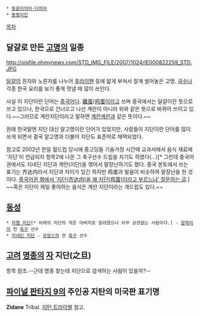  * [[동음이의어·다의어]]
 * [[동명이인]]

[[목차]]
== 달걀로 만든 [[고명]]의 일종 ==
http://ojsfile.ohmynews.com/STD_IMG_FILE/2007/1024/IE000822259_STD.JPG

[[달걀]]의 흰자와 노른자를 나누어 [[후라이팬]] 등에 얇게 부쳐서 잘게 썰어놓은 고명. [[국수]]나 각종 한국 요리를 보기 좋게 멋낼 때 많이 쓰인다.

사실 이 지단이란 단어는 [[중국어]]다. [[정체자|雞蛋]]/[[간화자|鸡蛋]]이라고 쓰며 중국에서는 댤걀이란 뜻으로 쓰고 있으나, 한국으로 건너오고 나선 계란이 아니라 위와 같은 뜻으로 바뀌어 쓰이고 있다.~~그러므로 계란지단이라고 말하면 [[계란계란]]과 같은 뜻이다.~~

원래 한국말엔 지단 대신 알고명이란 단어가 있었지만, 사람들이 지단이란 단어를 많이 쓰게 되면서 결국 알고명과 더불어 지단도 표준어로 채택되었다.

참고로 2002년 한일 월드컵 당시에 중고딩들 기술가정 시간때 교과서에서 음식 재료에 '지단'이 언급되자 항목2에 나온 그 축구선수 드립을 치기도 하였다(...)[* 그런데 중국어권에서도 지네딘 지단과 계란(지단)을 엮어서 말장난하기도 했다. 중국 본토에서 쓰는 표기는 齐达内라서 지단과 차이가 있긴 하지만 鸡蛋과 발음이 비슷하여 말장난을 한 것이다. [[http://tieba.baidu.com/p/1014247733|중국어권 웹에서 '지단(齐达内)을 왜 지단(鸡蛋)이라고 부르느냐' 질문하는 글]].] ~~혹은 지단이 제일 좋아하는 음식은 계란 지단이라는 개드립도 있다.~~

== [[동성]] ==
 * [[자멜 지단]][* 아래의 지단의 작은 아버지로 알려졌으나 아무 상관없는 사람이다.] - [[알제리]]의 전 [[축구]] 선수
 * [[지네딘 지단]] - [[프랑스]]의 전 [[축구]] 선수 

== [[고려]] [[명종#s-1|명종]]의 [[자]] 지단(之旦) ==
항목 참조.--근데 명종 찾는데 지단으로 검색하는 사람이 있을까?--

== [[파이널 판타지 9]]의 주인공 지탄의 미국판 표기명 ==
'''Zidane''' Tribal. [[지탄 트라이벌]] 참고.

